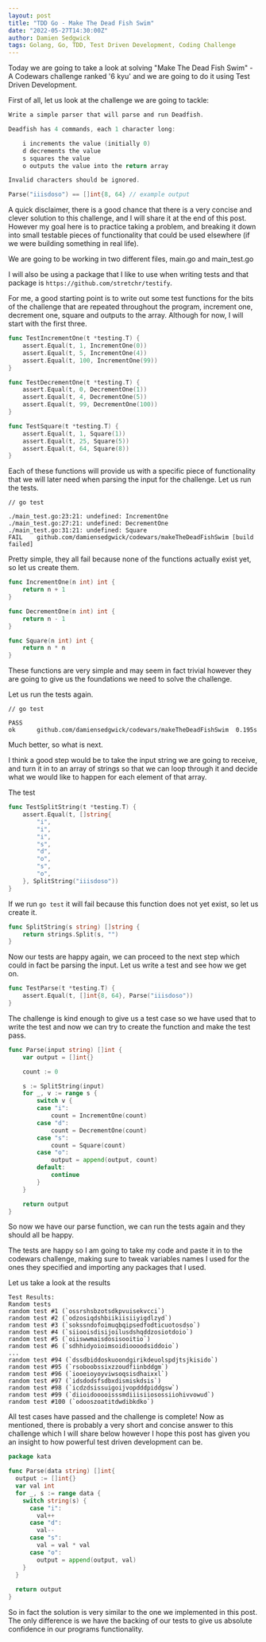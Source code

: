 ```yaml
---
layout: post
title: "TDD Go - Make The Dead Fish Swim"
date: "2022-05-27T14:30:00Z"
author: Damien Sedgwick
tags: Golang, Go, TDD, Test Driven Development, Coding Challenge
---
```


Today we are going to take a look at solving "Make The Dead Fish Swim" - A Codewars challenge ranked '6 kyu' and we are going to do it using Test Driven 
Development.

First of all, let us look at the challenge we are going to tackle:

```go
Write a simple parser that will parse and run Deadfish.

Deadfish has 4 commands, each 1 character long:

    i increments the value (initially 0)
    d decrements the value
    s squares the value
    o outputs the value into the return array

Invalid characters should be ignored.

Parse("iiisdoso") == []int{8, 64} // example output
```

A quick disclaimer, there is a good chance that there is a very concise and clever solution to this challenge, and I will share it at the end of this post.
However my goal here is to practice taking a problem, and breaking it down into small testable pieces of functionality that could be used elsewhere (if we
were building something in real life).

We are going to be working in two different files, main.go and main_test.go

I will also be using a package that I like to use when writing tests and that package is `https://github.com/stretchr/testify`.

For me, a good starting point is to write out some test functions for the bits of the challenge that are repeated throughout the program, increment one,
decrement one, square and outputs to the array. Although for now, I will start with the first three.

```go
func TestIncrementOne(t *testing.T) {
	assert.Equal(t, 1, IncrementOne(0))
	assert.Equal(t, 5, IncrementOne(4))
	assert.Equal(t, 100, IncrementOne(99))
}

func TestDecrementOne(t *testing.T) {
	assert.Equal(t, 0, DecrementOne(1))
	assert.Equal(t, 4, DecrementOne(5))
	assert.Equal(t, 99, DecrementOne(100))
}

func TestSquare(t *testing.T) {
	assert.Equal(t, 1, Square(1))
	assert.Equal(t, 25, Square(5))
	assert.Equal(t, 64, Square(8))
}
```

Each of these functions will provide us with a specific piece of functionality that we will later need when parsing the input for the challenge. Let us run
the tests.

```
// go test

./main_test.go:23:21: undefined: IncrementOne
./main_test.go:27:21: undefined: DecrementOne
./main_test.go:31:21: undefined: Square
FAIL	github.com/damiensedgwick/codewars/makeTheDeadFishSwim [build failed]
```

Pretty simple, they all fail because none of the functions actually exist yet, so let us create them.

```go
func IncrementOne(n int) int {
	return n + 1
}

func DecrementOne(n int) int {
	return n - 1
}

func Square(n int) int {
	return n * n
}
```

These functions are very simple and may seem in fact trivial however they are going to give us the foundations we need to solve the challenge. 

Let us run the tests again.

```
// go test

PASS
ok  	github.com/damiensedgwick/codewars/makeTheDeadFishSwim	0.195s
```

Much better, so what is next.

I think a good step would be to take the input string we are going to receive, and turn it in to an array of strings so that we can loop through it and
decide what we would like to happen for each element of that array.

The test

```go
func TestSplitString(t *testing.T) {
	assert.Equal(t, []string{
		"i",
		"i",
		"i",
		"s",
		"d",
		"o",
		"s",
		"o",
	}, SplitString("iiisdoso"))
}
```

If we run `go test` it will fail because this function does not yet exist, so let us create it.

```go
func SplitString(s string) []string {
	return strings.Split(s, "")
}
```

Now our tests are happy again, we can proceed to the next step which could in fact be parsing the input. Let us write a test and see how we get on.

```go
func TestParse(t *testing.T) {
	assert.Equal(t, []int{8, 64}, Parse("iiisdoso"))
}
```

The challenge is kind enough to give us a test case so we have used that to write the test and now we can try to create the function and make the test pass.

```go
func Parse(input string) []int {
	var output = []int{}

	count := 0

	s := SplitString(input)
	for _, v := range s {
		switch v {
		case "i":
			count = IncrementOne(count)
		case "d":
			count = DecrementOne(count)
		case "s":
			count = Square(count)
		case "o":
			output = append(output, count)
		default:
			continue
		}
	}

	return output
}
```

So now we have our parse function, we can run the tests again and they should all be happy.

The tests are happy so I am going to take my code and paste it in to the codewars challenge, making sure to tweak variables names I used for the ones they
specified and importing any packages that I used.

Let us take a look at the results

```
Test Results:
Random tests
random test #1 (`ossrshsbzotsdkpvuisekvcci`)
random test #2 (`odzosiqdshbiikiisiiyigdlzyd`)
random test #3 (`sokssndofoimuqbqipsedfodticuotosdso`)
random test #4 (`siiooisdisijoilusdshqddzosiotdoio`)
random test #5 (`oiiswwmaisdosisooitio`)
random test #6 (`sdhhidyoioimsoidioooodsiddoio`)
...
random test #94 (`dssdbiddoskuoondgirikdeuolspdjtsjkisido`)
random test #95 (`rsoboobssixzzoudfiinbddgm`)
random test #96 (`iooeioyoyviwsoqsisdhaixxl`)
random test #97 (`idsdodsfsdbxdismiskdsis`)
random test #98 (`icdzdsissuigoijvopdddpiddgsw`)
random test #99 (`diioidooooisssmdiiisiiosossiiohivvowud`)
random test #100 (`odooszoatitdwdibkdko`)
```

All test cases have passed and the challenge is complete! Now as mentioned, there is probably a very short and concise answer to this challenge which I will
share below however I hope this post has given you an insight to how powerful test driven development can be.

```go
package kata

func Parse(data string) []int{
  output := []int{}
  var val int
  for _, s := range data {
    switch string(s) {
      case "i":
        val++
      case "d":
        val--
      case "s":
        val = val * val
      case "o":
        output = append(output, val)
    }
  }
  
  return output
}
```

So in fact the solution is very similar to the one we implemented in this post. The only difference is we have the backing of our tests to give us absolute
confidence in our programs functionality.